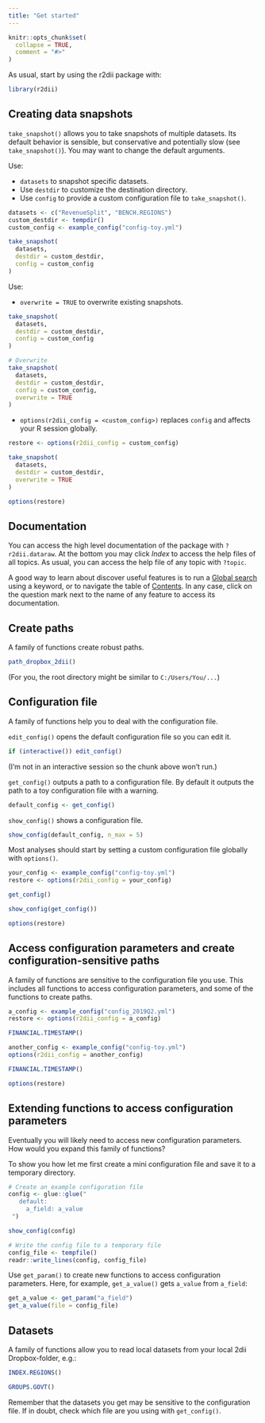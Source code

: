 ```yaml
---
title: "Get started"
---
```


```r
knitr::opts_chunk$set(
  collapse = TRUE,
  comment = "#>"
)
```

As usual, start by using the r2dii package with:

```r
library(r2dii)
```

## Creating data snapshots

`take_snapshot()` allows you to take snapshots of multiple datasets. Its default behavior is sensible, but conservative and potentially slow (see `take_snapshot()`). You may want to change the default arguments.

Use:

* `datasets` to snapshot specific datasets.
* Use `destdir` to customize the destination directory.
* Use `config` to provide a custom configuration file to `take_snapshot()`.

```r
datasets <- c("RevenueSplit", "BENCH.REGIONS")
custom_destdir <- tempdir()
custom_config <- example_config("config-toy.yml")

take_snapshot(
  datasets,
  destdir = custom_destdir, 
  config = custom_config
)
```

Use:

* `overwrite = TRUE` to overwrite existing snapshots.

```r
take_snapshot(
  datasets,
  destdir = custom_destdir, 
  config = custom_config
)

# Overwrite
take_snapshot(
  datasets,
  destdir = custom_destdir, 
  config = custom_config,
  overwrite = TRUE
)
```

* `options(r2dii_config = <custom_config>)` replaces `config` and affects your R session globally.

```r
restore <- options(r2dii_config = custom_config)

take_snapshot(
  datasets,
  destdir = custom_destdir, 
  overwrite = TRUE
)

options(restore)
```

## Documentation

You can access the high level documentation of the package with `?r2dii.dataraw`. At the bottom you may click _Index_ to access the help files of all topics. As usual, you can access the help file of any topic with `?topic`.

A good way to learn about discover useful features is to run a [Global search](https://2degreesinvesting.github.io/r2dii/articles/reference.html#global-search) using a keyword, or to navigate the table of [Contents](https://2degreesinvesting.github.io/r2dii/articles/reference.html#tocnav). In any case, click on the question mark next to the name of any feature to access its documentation.

## Create paths

A family of functions create robust paths.

```r
path_dropbox_2dii()
```

(For you, the root directory might be similar to `C:/Users/You/...`)

## Configuration file

A family of functions help you to deal with the configuration file.

`edit_config()` opens the default configuration file so you can edit it.

```r
if (interactive()) edit_config()
```

(I'm not in an interactive session so the chunk above won't run.)

`get_config()` outputs a path to a configuration file. By default it outputs the path to a toy configuration file with a warning.

```r
default_config <- get_config()
```

`show_config()` shows a configuration file.

```r
show_config(default_config, n_max = 5)
```

Most analyses should start by setting a custom configuration file globally with `options()`.

```r
your_config <- example_config("config-toy.yml")
restore <- options(r2dii_config = your_config)

get_config()

show_config(get_config())

options(restore)
```

## Access configuration parameters and create configuration-sensitive paths

A family of functions are sensitive to the configuration file you use. This includes all functions to access configuration parameters, and some of the functions to create paths.

```r
a_config <- example_config("config_2019Q2.yml")
restore <- options(r2dii_config = a_config)

FINANCIAL.TIMESTAMP()

another_config <- example_config("config-toy.yml")
options(r2dii_config = another_config)

FINANCIAL.TIMESTAMP()

options(restore)
```

## Extending functions to access configuration parameters

Eventually you will likely need to access new configuration parameters. How would you expand this family of functions?

To show you how let me first create a mini configuration file and save it to a temporary directory.

```r
# Create an example configuration file
config <- glue::glue("
   default:
     a_field: a_value
 ")

show_config(config)

# Write the config file to a temporary file
config_file <- tempfile()
readr::write_lines(config, config_file)
```

Use `get_param()` to create new functions to access configuration parameters. Here, for example, `get_a_value()` gets `a_value` from `a_field`:

```r
get_a_value <- get_param("a_field")
get_a_value(file = config_file)
```

## Datasets

A family of functions allow you to read local datasets from your local 2dii Dropbox-folder, e.g.:

```r
INDEX.REGIONS()

GROUPS.GOVT()
```

Remember that the datasets you get may be sensitive to the configuration file. If in doubt, check which file are you using with `get_config()`.
